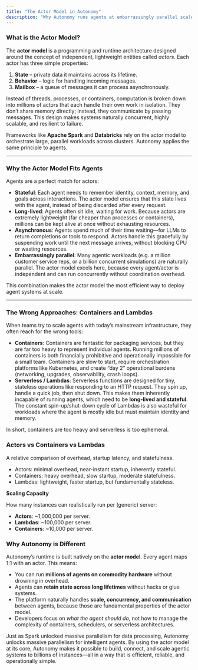 ```yaml
---
title: "The Actor Model in Autonomy"
description: "Why Autonomy runs agents at embarrassingly parallel scale."
---
```


### What is the Actor Model?

The **actor model** is a programming and runtime architecture designed around the concept of independent, lightweight entities called _actors_. Each actor has three simple properties:

1. **State** – private data it maintains across its lifetime.
2. **Behavior** – logic for handling incoming messages.
3. **Mailbox** – a queue of messages it can process asynchronously.

Instead of threads, processes, or containers, computation is broken down into millions of actors that each handle their own work in isolation. They don’t share memory directly; instead, they communicate by passing messages. This design makes systems naturally concurrent, highly scalable, and resilient to failure.

Frameworks like **Apache Spark** and **Databricks** rely on the actor model to orchestrate large, parallel workloads across clusters. Autonomy applies the same principle to agents.

---

### Why the Actor Model Fits Agents

Agents are a perfect match for actors:

- **Stateful**: Each agent needs to remember identity, context, memory, and goals across interactions. The actor model ensures that this state lives with the agent, instead of being discarded after every request.
- **Long-lived**: Agents often sit idle, waiting for work. Because actors are extremely lightweight (far cheaper than processes or containers), millions can be kept alive at once without exhausting resources.
- **Asynchronous**: Agents spend much of their time waiting—for LLMs to return completions or tools to respond. Actors handle this gracefully by suspending work until the next message arrives, without blocking CPU or wasting resources.
- **Embarrassingly parallel**: Many agentic workloads (e.g. a million customer service reps, or a billion concurrent simulations) are naturally parallel. The actor model excels here, because every agent/actor is independent and can run concurrently without coordination overhead.

This combination makes the actor model the most efficient way to deploy agent systems at scale.

---

### The Wrong Approaches: Containers and Lambdas

When teams try to scale agents with today’s mainstream infrastructure, they often reach for the wrong tools:

- **Containers**: Containers are fantastic for packaging services, but they are far too heavy to represent individual agents. Running millions of containers is both financially prohibitive and operationally impossible for a small team. Containers are slow to start, require orchestration platforms like Kubernetes, and create “day 2” operational burdens (networking, upgrades, observability, crash loops).
- **Serverless / Lambdas**: Serverless functions are designed for tiny, stateless operations like responding to an HTTP request. They spin up, handle a quick job, then shut down. This makes them inherently incapable of running agents, which need to be **long-lived and stateful**. The constant spin-up/shut-down cycle of Lambdas is also wasteful for workloads where the agent is mostly idle but must maintain identity and memory.

In short, containers are too heavy and serverless is too ephemeral.

### **Actors vs Containers vs Lambdas**

A relative comparison of overhead, startup latency, and statefulness.

- Actors: minimal overhead, near-instant startup, inherently stateful.
- Containers: heavy overhead, slow startup, moderate statefulness.
- Lambdas: lightweight, faster startup, but fundamentally stateless.

**Scaling Capacity**

 How many instances can realistically run per (generic) server:

- **Actors**: ~1,000,000 per server.
- **Lambdas**: ~100,000 per server.
- **Containers**: ~10,000 per server.

### Why Autonomy is Different

Autonomy’s runtime is built natively on the **actor model**. Every agent maps 1:1 with an actor. This means:

- You can run **millions of agents on commodity hardware** without drowning in overhead.
- Agents can **retain state across long lifetimes** without hacks or glue systems.
- The platform naturally handles **scale, concurrency, and communication** between agents, because those are fundamental properties of the actor model.
- Developers focus on _what the agent should do_, not how to manage the complexity of containers, schedulers, or serverless architectures.

Just as Spark unlocked massive parallelism for data processing, Autonomy unlocks massive parallelism for intelligent agents. By using the actor model at its core, Autonomy makes it possible to build, connect, and scale agentic systems to billions of instances—all in a way that is efficient, reliable, and operationally simple.